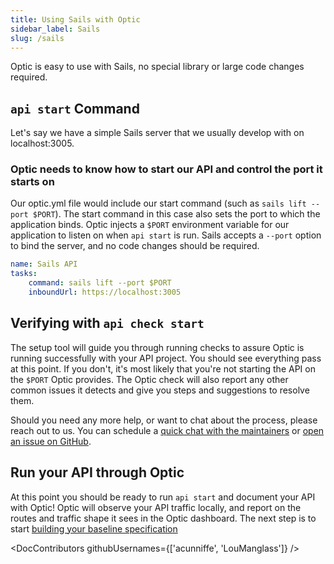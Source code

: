 ```yaml
---
title: Using Sails with Optic
sidebar_label: Sails
slug: /sails
---
```


Optic is easy to use with Sails, no special library or large code changes required.

## `api start` Command

Let's say we have a simple Sails server that we usually develop with on localhost:3005.

### Optic needs to know how to start our API and control the port it starts on

Our optic.yml file would include our start command (such as `sails lift --port $PORT`). The start command in this case also sets the port to which the application binds. Optic injects a `$PORT` environment variable for our application to listen on when `api start` is run. Sails accepts a `--port` option to bind the server, and no code changes should be required.

``` yaml
name: Sails API
tasks:
    command: sails lift --port $PORT
    inboundUrl: https://localhost:3005
```

## Verifying with `api check start`

The setup tool will guide you through running checks to assure Optic is running successfully with your API project. You should see everything pass at this point. If you don't, it's most likely that you're not starting the API on the `$PORT` Optic provides. The Optic check will also report any other common issues it detects and give you steps and suggestions to resolve them.

Should you need any more help, or want to chat about the process, please reach out to us. You can schedule a [quick chat with the maintainers](https://calendly.com/opticlabs/maintainer-office-hours) or [open an issue on GitHub](https://github.com/opticdev/optic/issues/new?title=API%20Init:%20).

## Run your API through Optic

At this point you should be ready to run `api start` and document your API with Optic! Optic will observe your API traffic locally, and report on the routes and traffic shape it sees in the Optic dashboard. The next step is to start [building your baseline specification](/docs/using/baseline)


<DocContributors githubUsernames={['acunniffe', 'LouManglass']} />
